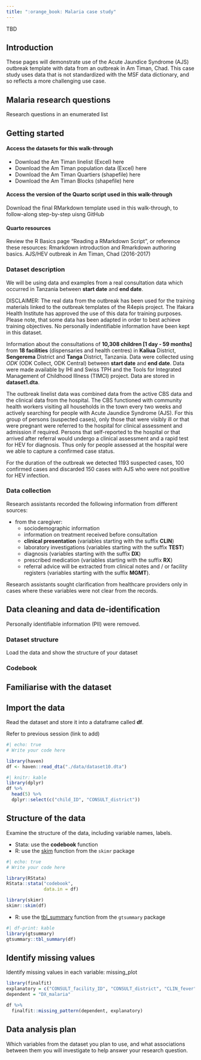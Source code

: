 ```yaml
---
title: ":orange_book: Malaria case study"
---
```


TBD

## Introduction

These pages will demonstrate use of the Acute Jaundice Syndrome (AJS) outbreak template with data from an outbreak in Am Timan, Chad. This case study uses data that is not standardized with the MSF data dictionary, and so reflects a more challenging use case.

## Malaria research questions

Research questions in an enumerated list

## Getting started

#### Access the datasets for this walk-through

* Download the Am Timan linelist (Excel) here
* Download the Am Timan population data (Excel) here
* Download the Am Timan Quartiers (shapefile) here
* Download the Am Timan Blocks (shapefile) here

#### Access the version of the Quarto script used in this walk-through
Download the final RMarkdown template used in this walk-through, to follow-along step-by-step uisng GitHub

#### Quarto resources
Review the R Basics page “Reading a RMarkdown Script”, or reference these resources: Rmarkdown introduction and Rmarkdown authoring basics.
AJS/HEV outbreak in Am Timan, Chad (2016-2017)

### Dataset description

We will be using data and examples from a real consultation data which occurred in Tanzania between **start date** and **end date**.

DISCLAIMER: The real data from the outbreak has been used for the training materials linked to the outbreak templates of the R4epis project. The Ifakara Health Institute has approved the use of this data for training purposes. Please note, that some data has been adapted in order to best achieve training objectives. No personally indentifiable information have been kept in this dataset.

Information about the consultations of **10,308 children \[1 day - 59 months\]** from **18 facilities** (dispensaries and health centres) in **Kaliua** District, **Sengerema** District and **Tanga** District, Tanzania. Data were collected using *ODK* (ODK Collect, ODK Central) between **start date** and **end date**. Data were made available by IHI and Swiss TPH and the Tools for Integrated Management of Childhood Illness (TIMCI) project. Data are stored in **dataset1.dta**.

The outbreak linelist data was combined data from the active CBS data and the clinical data from the hospital. The CBS functioned with community health workers visiting all households in the town every two weeks and actively searching for people with Acute Jaundice Syndrome (AJS). For this group of persons (suspected cases), only those that were visibly ill or that were pregnant were referred to the hospital for clinical assessment and admission if required. Persons that self-reported to the hospital or that arrived after referral would undergo a clinical assessment and a rapid test for HEV for diagnosis. Thus only for people assessed at the hospital were we able to capture a confirmed case status.

For the duration of the outbreak we detected 1193 suspected cases, 100 confirmed cases and discarded 150 cases with AJS who were not positive for HEV infection.

### Data collection

Research assistants recorded the following information from different sources:

-   from the caregiver:
    -   sociodemographic information
    -   information on treatment received before consultation
    -   **clinical presentation** (variables starting with the suffix **CLIN**)
    -   laboratory investigations (variables starting with the suffix **TEST**)
    -   diagnosis (variables starting with the suffix **DX**)
    -   prescribed medication (variables starting with the suffix **RX**)
    -   referral advice will be extracted from clinical notes and / or facility registers (variables starting with the suffix **MGMT**).

Research assistants sought clarification from healthcare providers only in cases where these variables were not clear from the records.

## Data cleaning and data de-identification

Personally identifiable information (PII) were removed.

### Dataset structure

Load the data and show the structure of your dataset

### Codebook

## Familiarise with the dataset

## Import the data

Read the dataset and store it into a dataframe called **df**.

::: callout-tip
Refer to previous session (link to add)
:::

```r
#| echo: true
# Write your code here
```

```r
library(haven)
df <- haven::read_dta("./data/dataset10.dta")
```

```r
#| knitr: kable
library(dplyr)
df %>%
  head(5) %>%
  dplyr::select(c("child_ID", "CONSULT_district"))
```

## Structure of the data

Examine the structure of the data, including variable names, labels.

::: callout-tip
-   Stata: use the **codebook** function
-   R: use the [skim](https://docs.ropensci.org/skimr/reference/skim.html) function from the `skimr` package
:::

```r
#| echo: true
# Write your code here
```

```r
library(RStata)
RStata::stata("codebook",
              data.in = df)
```

```r
library(skimr)
skimr::skim(df)
```

::: callout-tip
-   R: use the [tbl_summary](https://www.danieldsjoberg.com/gtsummary/reference/tbl_summary.html) function from the `gtsummary` package
:::

```r
#| df-print: kable
library(gtsummary)
gtsummary::tbl_summary(df)
```

## Identify missing values

Identify missing values in each variable: missing_plot

```r
library(finalfit)
explanatory = c("CONSULT_facility_ID", "CONSULT_district", "CLIN_fever")
dependent = "DX_malaria"

df %>% 
  finalfit::missing_pattern(dependent, explanatory)
```

## Data analysis plan

Which variables from the dataset you plan to use, and what associations between them you will investigate to help answer your research question.